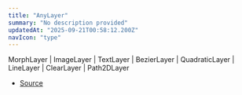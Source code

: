```yaml
---
title: "AnyLayer"
summary: "No description provided"
updatedAt: "2025-09-21T00:58:12.200Z"
navIcon: "type"
---
```



MorphLayer \| ImageLayer \| TextLayer \| BezierLayer \| QuadraticLayer \| LineLayer \| ClearLayer \| Path2DLayer

- [Source](https://github.com/NMMTY/LazyCanvas/blob/1d5786684b8ca8d543a4533b2b64f8d093b1e426/packages/lazycanvas/src/types/types.d.ts#L44)